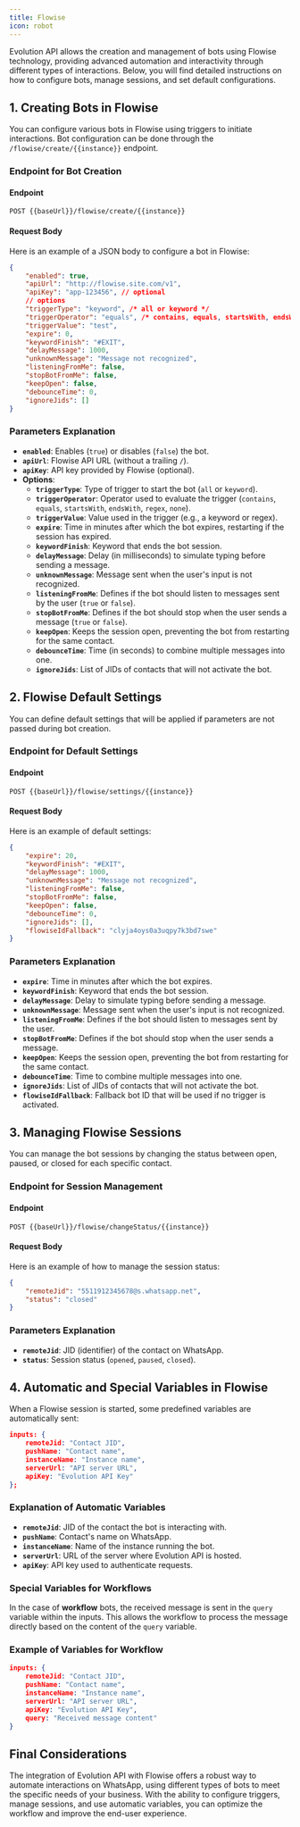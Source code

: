 ```yaml
---
title: Flowise
icon: robot
---
```


Evolution API allows the creation and management of bots using Flowise technology, providing advanced automation and interactivity through different types of interactions. Below, you will find detailed instructions on how to configure bots, manage sessions, and set default configurations.

## 1. Creating Bots in Flowise

You can configure various bots in Flowise using triggers to initiate interactions. Bot configuration can be done through the `/flowise/create/{{instance}}` endpoint.

### Endpoint for Bot Creation

#### Endpoint

~~~http
POST {{baseUrl}}/flowise/create/{{instance}}
~~~

#### Request Body

Here is an example of a JSON body to configure a bot in Flowise:

~~~json
{
    "enabled": true,
    "apiUrl": "http://flowise.site.com/v1",
    "apiKey": "app-123456", // optional
    // options
    "triggerType": "keyword", /* all or keyword */
    "triggerOperator": "equals", /* contains, equals, startsWith, endsWith, regex, none */
    "triggerValue": "test",
    "expire": 0,
    "keywordFinish": "#EXIT",
    "delayMessage": 1000,
    "unknownMessage": "Message not recognized",
    "listeningFromMe": false,
    "stopBotFromMe": false,
    "keepOpen": false,
    "debounceTime": 0,
    "ignoreJids": []
}
~~~

### Parameters Explanation

- **`enabled`**: Enables (`true`) or disables (`false`) the bot.
- **`apiUrl`**: Flowise API URL (without a trailing `/`).
- **`apiKey`**: API key provided by Flowise (optional).
- **Options**:
  - **`triggerType`**: Type of trigger to start the bot (`all` or `keyword`).
  - **`triggerOperator`**: Operator used to evaluate the trigger (`contains`, `equals`, `startsWith`, `endsWith`, `regex`, `none`).
  - **`triggerValue`**: Value used in the trigger (e.g., a keyword or regex).
  - **`expire`**: Time in minutes after which the bot expires, restarting if the session has expired.
  - **`keywordFinish`**: Keyword that ends the bot session.
  - **`delayMessage`**: Delay (in milliseconds) to simulate typing before sending a message.
  - **`unknownMessage`**: Message sent when the user's input is not recognized.
  - **`listeningFromMe`**: Defines if the bot should listen to messages sent by the user (`true` or `false`).
  - **`stopBotFromMe`**: Defines if the bot should stop when the user sends a message (`true` or `false`).
  - **`keepOpen`**: Keeps the session open, preventing the bot from restarting for the same contact.
  - **`debounceTime`**: Time (in seconds) to combine multiple messages into one.
  - **`ignoreJids`**: List of JIDs of contacts that will not activate the bot.

## 2. Flowise Default Settings

You can define default settings that will be applied if parameters are not passed during bot creation.

### Endpoint for Default Settings

#### Endpoint

~~~http
POST {{baseUrl}}/flowise/settings/{{instance}}
~~~

#### Request Body

Here is an example of default settings:

~~~json
{
    "expire": 20,
    "keywordFinish": "#EXIT",
    "delayMessage": 1000,
    "unknownMessage": "Message not recognized",
    "listeningFromMe": false,
    "stopBotFromMe": false,
    "keepOpen": false,
    "debounceTime": 0,
    "ignoreJids": [],
    "flowiseIdFallback": "clyja4oys0a3uqpy7k3bd7swe"
}
~~~

### Parameters Explanation

- **`expire`**: Time in minutes after which the bot expires.
- **`keywordFinish`**: Keyword that ends the bot session.
- **`delayMessage`**: Delay to simulate typing before sending a message.
- **`unknownMessage`**: Message sent when the user's input is not recognized.
- **`listeningFromMe`**: Defines if the bot should listen to messages sent by the user.
- **`stopBotFromMe`**: Defines if the bot should stop when the user sends a message.
- **`keepOpen`**: Keeps the session open, preventing the bot from restarting for the same contact.
- **`debounceTime`**: Time to combine multiple messages into one.
- **`ignoreJids`**: List of JIDs of contacts that will not activate the bot.
- **`flowiseIdFallback`**: Fallback bot ID that will be used if no trigger is activated.

## 3. Managing Flowise Sessions

You can manage the bot sessions by changing the status between open, paused, or closed for each specific contact.

### Endpoint for Session Management

#### Endpoint

~~~http
POST {{baseUrl}}/flowise/changeStatus/{{instance}}
~~~

#### Request Body

Here is an example of how to manage the session status:

~~~json
{
    "remoteJid": "5511912345678@s.whatsapp.net",
    "status": "closed"
}
~~~

### Parameters Explanation

- **`remoteJid`**: JID (identifier) of the contact on WhatsApp.
- **`status`**: Session status (`opened`, `paused`, `closed`).

## 4. Automatic and Special Variables in Flowise

When a Flowise session is started, some predefined variables are automatically sent:

~~~json
inputs: {
    remoteJid: "Contact JID",
    pushName: "Contact name",
    instanceName: "Instance name",
    serverUrl: "API server URL",
    apiKey: "Evolution API Key"
};
~~~

### Explanation of Automatic Variables

- **`remoteJid`**: JID of the contact the bot is interacting with.
- **`pushName`**: Contact's name on WhatsApp.
- **`instanceName`**: Name of the instance running the bot.
- **`serverUrl`**: URL of the server where Evolution API is hosted.
- **`apiKey`**: API key used to authenticate requests.

### Special Variables for Workflows

In the case of **workflow** bots, the received message is sent in the `query` variable within the inputs. This allows the workflow to process the message directly based on the content of the `query` variable.

### Example of Variables for Workflow

~~~json
inputs: {
    remoteJid: "Contact JID",
    pushName: "Contact name",
    instanceName: "Instance name",
    serverUrl: "API server URL",
    apiKey: "Evolution API Key",
    query: "Received message content"
}
~~~

## Final Considerations

The integration of Evolution API with Flowise offers a robust way to automate interactions on WhatsApp, using different types of bots to meet the specific needs of your business. With the ability to configure triggers, manage sessions, and use automatic variables, you can optimize the workflow and improve the end-user experience.